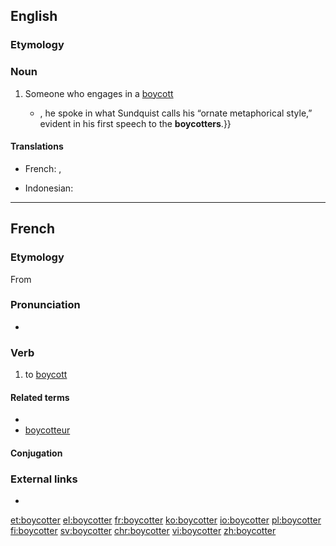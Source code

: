 ==English==

===Etymology===
{{suffix|boycott|er|lang=en}}

===Noun===
{{en-noun}}

# Someone who engages in a [[boycott]]
#* {{quote-journal|2009|January 18|Anthony Lewis|A New National Scripture|New York Times|url=http://www.nytimes.com/2009/01/18/books/review/Lewis-t.html
|passage=As early as 1955{{...|, when he was chosen at the age of 26 to lead the boycott of the segregated buses in Montgomery, Ala.}}, he spoke in what Sundquist calls his “ornate metaphorical style,” evident in his first speech to the '''boycotters'''.}}

====Translations====
{{trans-top|someone who engages in a boycott}}
* French: {{t+|fr|boycotteur|m}}, {{t+|fr|boycotteuse|f}}
{{trans-mid}}
* Indonesian: {{t+|id|pemboikot}}
{{trans-bottom}}

----

==French==

===Etymology===
From {{etyl|en|fr}} {{m|en|boycott}}

===Pronunciation===
* {{IPA|/bɔj.kɔ.te/|lang=fr}}

===Verb===
{{fr-verb}}

# to [[boycott]]

====Related terms====
* {{l|fr|boycott}}
* [[boycotteur]]

====Conjugation====
{{fr-conj-auto}}

===External links===
* {{R:TLFi}}

[[et:boycotter]]
[[el:boycotter]]
[[fr:boycotter]]
[[ko:boycotter]]
[[io:boycotter]]
[[pl:boycotter]]
[[fi:boycotter]]
[[sv:boycotter]]
[[chr:boycotter]]
[[vi:boycotter]]
[[zh:boycotter]]